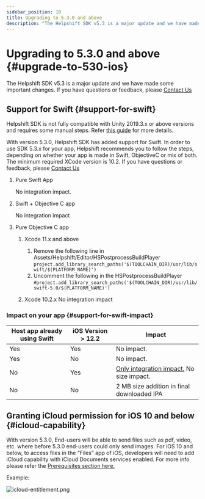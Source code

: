 ```yaml
---
sidebar_position: 10
title: Upgrading to 5.3.0 and above
description: "The Helpshift SDK v5.3 is a major update and we have made some important changes. If you have questions or feedback, please Contact Us"
---
```




# Upgrading to 5.3.0 and above {#upgrade-to-530-ios}

<Intro>

The Helpshift SDK v5.3 is a major update and we have made some important changes. If you have questions or feedback, please <a href="https://support.helpshift.com/kb/contact/" target="_blank">Contact Us</a>


</Intro>


## Support for Swift {#support-for-swift}


<Admonition type="info" title="Note">

Helpshift SDK is not fully compatible with Unity 2019.3.x or above versions and requires some manual steps. Refer [this guide](/unity/troubleshooting-ios#2019.3-support) for more details.

</Admonition>


With version 5.3.0, Helpshift SDK has added support for Swift. In order to use SDK 5.3.x for your app, Helpshift recommends you to follow the steps, depending on whether your app is made in Swift, ObjectiveC or mix of both. The minimum required XCode version is 10.2. If you have questions or feedback, please <a href="https://support.helpshift.com/kb/contact/" target="_blank">Contact Us</a>

1. Pure Swift App
	
	No integration impact.

2. Swift + Objective C app
	
	No integration impact

3. Pure Objective C app
	
	1. Xcode 11.x and above
		1. Remove the following line in Assets/Helpshift/Editor/HSPostprocessBuildPlayer
			`project.add_library_search_paths('$(TOOLCHAIN_DIR)/usr/lib/swift/$(PLATFORM_NAME)')`
		2. Uncomment the following in the HSPostprocessBuildPlayer
			`#project.add_library_search_paths('$(TOOLCHAIN_DIR)/usr/lib/swift-5.0/$(PLATFORM_NAME)')`
	
	2. Xcode 10.2.x
		No integration impact


### Impact on your app {#support-for-swift-impact}

| Host app already using Swift | iOS Version > 12.2 | Impact |
|-------------|-------------------|--------|
| Yes  | Yes  | No impact.  |
| Yes  | No  | No impact.  |
| No  | Yes |  [Only integration impact.](/unity/upgrade-5.3.x-ios/#support-for-swift) No size impact. |
| No  | No  | 2 MB size addition in final downloaded IPA  |

## Granting iCloud permission for iOS 10 and below {#icloud-capability}

With version 5.3.0, End-users will be able to send files such as pdf, video, etc. where before 5.3.0 end-users could only send images. For iOS 10 and below, to access files in the “Files” app of iOS, developers will need to add iCloud capability with iCloud Documents services enabled. For more info please refer the [Prerequisites section here.](https://developer.apple.com/library/archive/documentation/FileManagement/Conceptual/DocumentPickerProgrammingGuide/Introduction/Introduction.html#//apple_ref/doc/uid/TP40014451) 
 
Example:

<Image src="/static/books/ios/icloud-entitlement.png"  width="full" alt="icloud-entitlement.png" /> 
